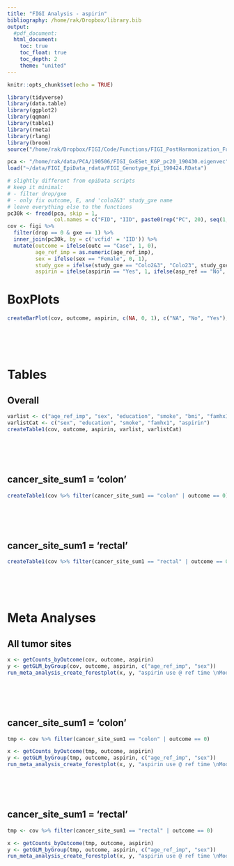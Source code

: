 ```yaml
---
title: "FIGI Analysis - aspirin"
bibliography: /home/rak/Dropbox/library.bib
output: 
  #pdf_document:
  html_document:
    toc: true
    toc_float: true
    toc_depth: 2
    theme: "united"
---
```


```r
knitr::opts_chunk$set(echo = TRUE)
```


<style type="text/css">
.main-container {
  max-width: 1800px !important;
  margin-left: auto;
  margin-right: auto;
}
</style>


```r
library(tidyverse)
library(data.table)
library(ggplot2)
library(qqman)
library(table1)
library(rmeta)
library(rlang)
library(broom)
source("/home/rak/Dropbox/FIGI/Code/Functions/FIGI_PostHarmonization_Functions.R")
```


```r
pca <- "/home/rak/data/PCA/190506/FIGI_GxESet_KGP_pc20_190430.eigenvec"
load("~/data/FIGI_EpiData_rdata/FIGI_Genotype_Epi_190424.RData")

# slightly different from epiData scripts
# keep it minimal: 
# - filter drop/gxe
# - only fix outcome, E, and 'colo2&3' study_gxe name
# leave everything else to the functions
pc30k <- fread(pca, skip = 1, 
               col.names = c("FID", "IID", paste0(rep("PC", 20), seq(1,20))))
cov <- figi %>%
  filter(drop == 0 & gxe == 1) %>% 
  inner_join(pc30k, by = c('vcfid' = 'IID')) %>% 
  mutate(outcome = ifelse(outc == "Case", 1, 0),
         age_ref_imp = as.numeric(age_ref_imp),
         sex = ifelse(sex == "Female", 0, 1),
         study_gxe = ifelse(study_gxe == "Colo2&3", "Colo23", study_gxe),
         aspirin = ifelse(aspirin == "Yes", 1, ifelse(asp_ref == "No", 0, NA)))

```


# BoxPlots {.tabset}
```r
createBarPlot(cov, outcome, aspirin, c(NA, 0, 1), c("NA", "No", "Yes"), c("black", "cyan", "red"))

```
<br><br><br>


# Tables {.tabset}

## Overall
```r
varlist <- c("age_ref_imp", "sex", "education", "smoke", "bmi", "famhx1", "aspirin", "calcium_tot", "fruit", "vegetable", "redmeat", "procmeat")
varlistCat <- c("sex", "education", "smoke", "famhx1", "aspirin")
createTable1(cov, outcome, aspirin, varlist, varlistCat) 
```
<br><br><br>

## cancer_site_sum1 = 'colon'
```r
createTable1(cov %>% filter(cancer_site_sum1 == "colon" | outcome == 0), outcome, aspirin, varlist, varlistCat)
```
<br><br><br>

## cancer_site_sum1 = 'rectal'
```r
createTable1(cov %>% filter(cancer_site_sum1 == "rectal" | outcome == 0), outcome, aspirin, varlist, varlistCat)
```
<br><br><br>




# Meta Analyses {.tabset}

## All tumor sites
```r
x <- getCounts_byOutcome(cov, outcome, aspirin)
y <- getGLM_byGroup(cov, outcome, aspirin, c("age_ref_imp", "sex"))
run_meta_analysis_create_forestplot(x, y, "aspirin use @ ref time \nModel: outcome~aspirin+age_ref_imp+sex") 
```
<br><br><br>

## cancer_site_sum1 = 'colon'
```r
tmp <- cov %>% filter(cancer_site_sum1 == "colon" | outcome == 0)

x <- getCounts_byOutcome(tmp, outcome, aspirin)
y <- getGLM_byGroup(tmp, outcome, aspirin, c("age_ref_imp", "sex"))
run_meta_analysis_create_forestplot(x, y, "aspirin use @ ref time \nModel: outcome~aspirin+age_ref_imp+sex")
```
<br><br><br>

## cancer_site_sum1 = 'rectal'
```r
tmp <- cov %>% filter(cancer_site_sum1 == "rectal" | outcome == 0)

x <- getCounts_byOutcome(tmp, outcome, aspirin)
y <- getGLM_byGroup(tmp, outcome, aspirin, c("age_ref_imp", "sex"))
run_meta_analysis_create_forestplot(x, y, "aspirin use @ ref time \nModel: outcome~aspirin+age_ref_imp+sex")
```
<br><br><br>


